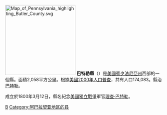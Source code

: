 {{Otheruses|巴特勒縣|subject=美國賓夕法尼亞州的一個縣|other=同名的縣}}
[[File:Map_of_Pennsylvania_highlighting_Butler_County.svg|225px]]
'''巴特勒縣'''（{{lang-en|Butler County}}）是[[美國|美國]][[賓夕法尼亞州|賓夕法尼亞州]]西部的一個縣。面積2,058平方公里。根據[[美國2000年人口普查|美國2000年人口普查]]，共有人口174,083。縣治[[巴特勒_(賓夕法尼亞州)|巴特勒]]。

成立於1800年3月12日，縣名紀念[[美國獨立戰爭|美國獨立戰爭]]軍官[[理查·巴特勒|理查·巴特勒]]。
{{Pennsylvania-stub}}
{{Pennsylvania}}

[[Category:賓夕法尼亞州行政區劃|B]]
[[Category:阿巴拉契亚地区的县|Category:阿巴拉契亚地区的县]]
